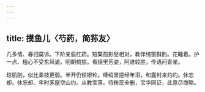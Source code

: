 ```yaml
---
---
---
```

title: 摸鱼儿〈芍药，简荪友〉
---



几多情、春归莫诉。下阶亲翦红药。短檠孤影愁相对，教伴绮窗斟酌。花睡着。护一点、檀心不受东风谑。明朝梳掠。看镜里芳姿，阿谁较胜，传语问青雀。

琼肌削，似比柔枝更弱。半开仍锁银𬬭。绛绡曾挹经年泪，和露封来灼灼。休忘却。休忘却、年时茅屋空山约。从教零落。待粉蕊全删，宝华同证，此意尽商略。